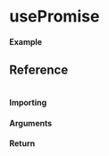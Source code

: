 
<Meta title="New Hook/usePromise" component={Example} />

# usePromise

#### Example

<Canvas>
  <Story story={Example} inline />
</Canvas>

## Reference

```ts

```

#### Importing

<ImportPath />

#### Arguments

#### Return
